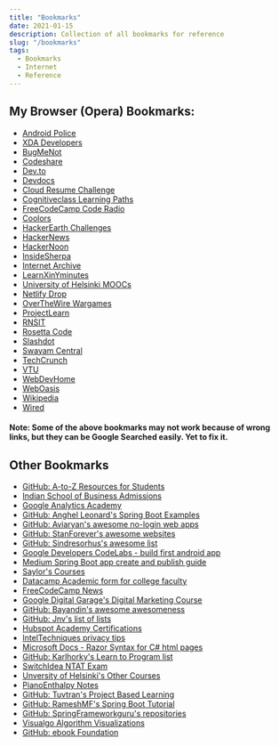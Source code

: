 ```yaml
---
title: "Bookmarks"
date: 2021-01-15
description: Collection of all bookmarks for reference
slug: "/bookmarks"
tags:
  - Bookmarks
  - Internet
  - Reference
---
```


## My Browser (Opera) Bookmarks:

- [Android Police](https://androidpolice.com)
- [XDA Developers](https://xdadevelopers.com)
- [BugMeNot](https://bugmenot.com)
- [Codeshare](https://codeshare.io)
- [Dev.to](https://dev.to)
- [Devdocs](https://devdocs.io)
- [Cloud Resume Challenge](https://cloudresumechallenge.dev)
- [Cognitiveclass Learning Paths](https://cognitiveclass.ai)
- [FreeCodeCamp Code Radio](https://coderadio.freecodecamp.org)
- [Coolors](https://coolors.co)
- [HackerEarth Challenges](https://hackerearth.com/challenges)
- [HackerNews](https://hackernews.com)
- [HackerNoon](https://hackernews.com)
- [InsideSherpa](https://insidesherpa.com)
- [Internet Archive](https://archive.org)
- [LearnXinYminutes](https://learnxinyminutes.com)
- [University of Helsinki MOOCs](https://mooc.fi)
- [Netlify Drop](https//netlify.com)
- [OverTheWire Wargames](https://overthewire.com)
- [ProjectLearn](https://projectlearn.io)
- [RNSIT](https://rnsit.ac.in)
- [Rosetta Code](https://rosettacode.com)
- [Slashdot](https://slashdot.com)
- [Swayam Central](https://swayam.ac.in)
- [TechCrunch](https://techcrunch.com)
- [VTU](https://vtu.ac.in)
- [WebDevHome](https://webdevhome.github.io)
- [WebOasis](https://weboas.is)
- [Wikipedia](https://wikipedia.org)
- [Wired](https://wired.org)

#### Note: Some of the above bookmarks may not work because of wrong links, but they can be Google Searched easily. Yet to fix it.

## Other Bookmarks

- [GitHub: A-to-Z Resources for Students](https://github.com/dipakkr/A-to-Z-Resources-for-Students/blob/master/README.md#campus-ambassador-programs-v)
- [Indian School of Business Admissions](https://www.isb.edu/ylp/admissions/admissions-events)
- [Google Analytics Academy](https://analytics.google.com/analytics/academy/)
- [GitHub: Anghel Leonard's Spring Boot Examples](https://github.com/AnghelLeonard/Hibernate-SpringBoot?files=1)
- [GitHub: Aviaryan's awesome no-login web apps](https://github.com/aviaryan/awesome-no-login-web-apps/blob/master/README.md)
- [GitHub: StanForever's awesome websites](https://github.com/StanForever/awesome-websites/blob/master/README.md)
- [GitHub: Sindresorhus's awesome list](https://github.com/sindresorhus/awesome/blob/master/readme.md#books)
- [Google Developers CodeLabs - build first android app](https://codelabs.developers.google.com/codelabs/build-your-first-android-app/index.html?index=..%2F..index#0)
- [Medium Spring Boot app create and publish guide](https://medium.com/zero-to-production/create-and-publish-your-rest-api-using-spring-boot-and-heroku-part-2-4c066696bab4)
- [Saylor's Courses](https://learn.saylor.org/course/view.php?id=84)
- [Datacamp Academic form for college faculty](https://www.datacamp.com/groups/education#academic_form)
- [FreeCodeCamp News](https://www.freecodecamp.org/news/)
- [Google Digital Garage's Digital Marketing Course](https://learndigital.withgoogle.com/digitalgarage/course/digital-marketing)
- [GitHub: Bayandin's awesome awesomeness](https://github.com/bayandin/awesome-awesomeness)
- [GitHub: Jnv's list of lists](https://github.com/jnv/lists)
- [Hubspot Academy Certifications](https://academy.hubspot.com/)
- [IntelTechniques privacy tips](https://inteltechniques.com/links.html)
- [Microsoft Docs - Razor Syntax for C# html pages](https://docs.microsoft.com/en-us/aspnet/web-pages/overview/getting-started/introducing-razor-syntax-c)
- [GitHub: Karlhorky's Learn to Program list](https://github.com/karlhorky/learn-to-program/blob/master/README.md)
- [SwitchIdea NTAT Exam](https://www.switchidea.com/ntat/#)
- [Unversity of Helsinki's Other Courses](https://www.helsinki.fi/en/admissions/open-education-and-opportunities-in-lifelong-learning)
- [PianoEnthalpy Notes](https://pianoenthalpy.blogspot.com/?m=1)
- [GitHub: Tuvtran's Project Based Learning](https://github.com/tuvtran/project-based-learning/blob/master/README.md#java)
- [GitHub: RameshMF's Spring Boot Tutorial](https://github.com/RameshMF/spring-boot-tutorial?files=1)
- [GitHub: SpringFrameworkguru's repositories](https://github.com/springframeworkguru?tab=repositories)
- [Visualgo Algorithm Visualizations](https://visualgo.net/en)
- [GitHub: ebook Foundation](https://ebookfoundation.github.io/)
